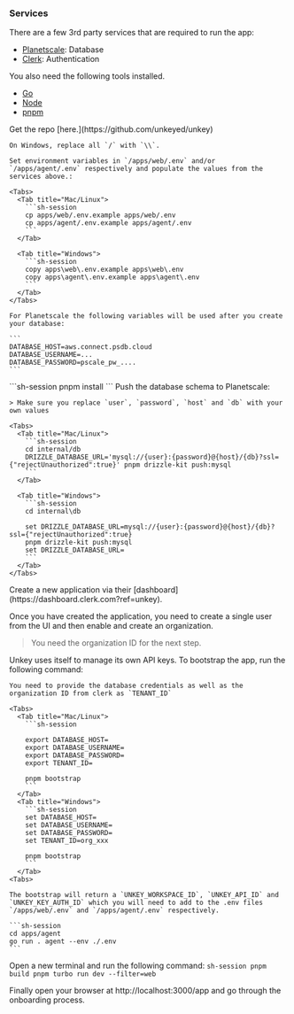 ### Services

There are a few 3rd party services that are required to run the app:

- [Planetscale](https://planetscale.com?ref=unkey): Database
- [Clerk](https://clerk.com?ref=unkey): Authentication

You also need the following tools installed.

- [Go](https://go.dev)
- [Node](https://nodejs.org)
- [pnpm](https://pnpm.io/installation)

<Steps titleSize="h3">
  <Step title="Setup" >
    Get the repo [here.](https://github.com/unkeyed/unkey)

    On Windows, replace all `/` with `\\`.

    Set environment variables in `/apps/web/.env` and/or `/apps/agent/.env` respectively and populate the values from the services above.:

    <Tabs>
      <Tab title="Mac/Linux">
        ```sh-session
        cp apps/web/.env.example apps/web/.env
        cp apps/agent/.env.example apps/agent/.env
        ```
      </Tab>

      <Tab title="Windows">
        ```sh-session
        copy apps\web\.env.example apps\web\.env
        copy apps\agent\.env.example apps\agent\.env
        ```
      </Tab>
    </Tabs>

    For Planetscale the following variables will be used after you create your database:

    ```
    DATABASE_HOST=aws.connect.psdb.cloud
    DATABASE_USERNAME=...
    DATABASE_PASSWORD=pscale_pw_....
    ```
  </Step>
  <Step title="Install">
    ```sh-session
    pnpm install
    ```

  </Step>
  <Step title="Prepare Database">
    Push the database schema to Planetscale:

    > Make sure you replace `user`, `password`, `host` and `db` with your own values

    <Tabs>
      <Tab title="Mac/Linux">
        ```sh-session
        cd internal/db
        DRIZZLE_DATABASE_URL='mysql://{user}:{password}@{host}/{db}?ssl={"rejectUnauthorized":true}' pnpm drizzle-kit push:mysql
        ```
      </Tab>

      <Tab title="Windows">
        ```sh-session
        cd internal\db

        set DRIZZLE_DATABASE_URL=mysql://{user}:{password}@{host}/{db}?ssl={"rejectUnauthorized":true}
        pnpm drizzle-kit push:mysql
        set DRIZZLE_DATABASE_URL=
        ```
      </Tab>
    </Tabs>

  </Step>

  <Step title="Clerk">
  Create a new application via their [dashboard](https://dashboard.clerk.com?ref=unkey).

  Once you have created the application, you need to create a single user from the UI and then enable and create an organization.

  > You need the organization ID for the next step.

  </Step>
  <Step title="Bootstrap">
    Unkey uses itself to manage its own API keys. To bootstrap the app, run the following command:

    You need to provide the database credentials as well as the organization ID from clerk as `TENANT_ID`

    <Tabs>
      <Tab title="Mac/Linux">
        ```sh-session

        export DATABASE_HOST=
        export DATABASE_USERNAME=
        export DATABASE_PASSWORD=
        export TENANT_ID=

        pnpm bootstrap
        ```
      </Tab>
      <Tab title="Windows">
        ```sh-session
        set DATABASE_HOST=
        set DATABASE_USERNAME=
        set DATABASE_PASSWORD=
        set TENANT_ID=org_xxx

        pnpm bootstrap
        ```
      </Tab>
    <Tabs>

    The bootstrap will return a `UNKEY_WORKSPACE_ID`, `UNKEY_API_ID` and `UNKEY_KEY_AUTH_ID` which you will need to add to the .env files `/apps/web/.env` and `/apps/agent/.env` respectively.

  </Step>

  <Step title="Run the Agent">

    ```sh-session
    cd apps/agent
    go run . agent --env ./.env
    ```
  </Step>
  <Step title="Run app">

  Open a new terminal and run the following command:
    ```sh-session
    pnpm build
    pnpm turbo run dev --filter=web
    ```
  </Step>

  <Step title="Develop">
    Finally open your browser at http://localhost:3000/app and go through the onboarding process.
  </Step>
</Steps>
